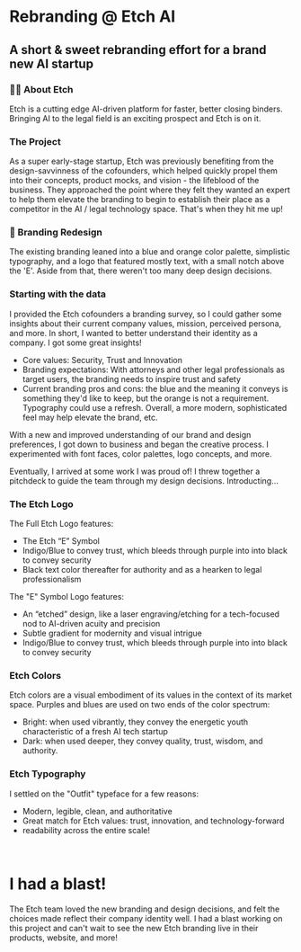 
<HeaderImage image="/projects/etch/cover.png" />

# Rebranding @ Etch AI

## A short & sweet rebranding effort for a brand new AI startup

<MetadataBar date="March 2024" category="Brand Design" />

### ✍🏽 About Etch

Etch is a cutting edge AI-driven platform for faster, better closing binders. Bringing AI to the legal field is an exciting prospect and Etch is on it.

### The Project

As a super early-stage startup, Etch was previously benefiting from the design-savvinness of the cofounders, which helped quickly propel them into their concepts, product mocks, and vision - the lifeblood of the business. They approached the point where they felt they wanted an expert to help them elevate the branding to begin to establish their place as a competitor in the AI / legal technology space. That's when they hit me up!

### 🎨 Branding Redesign

The existing branding leaned into a blue and orange color palette, simplistic typography, and a logo that featured mostly text, with a small notch above the 'E'. Aside from that, there weren't too many deep design decisions.

<ContentImage
  image="/projects/etch/hero.png"
  caption="Old Etch Logo and webpage hero"
/>

### Starting with the data

I provided the Etch cofounders a branding survey, so I could gather some insights about their current company values, mission, perceived persona, and more. In short, I wanted to better understand their identity as a company. I got some great insights!

- Core values: Security, Trust and Innovation
- Branding expectations: With attorneys and other legal professionals as target users, the branding needs to inspire trust and safety
- Current branding pros and cons: the blue and the meaning it conveys is something they'd like to keep, but the orange is not a requirement. Typography could use a refresh. Overall, a more modern, sophisticated feel may help elevate the brand, etc.

With a new and improved understanding of our brand and design preferences, I got down to business and began the creative process. I experimented with font faces, color palettes, logo concepts, and more.

Eventually, I arrived at some work I was proud of! I threw together a pitchdeck to guide the team through my design decisions. Introducting...

### The Etch Logo

<ContentImage
  image="/projects/etch/logo.png"
  caption="A first draft of the new logo"
/>

The Full Etch Logo features:

- The Etch “E” Symbol
- Indigo/Blue to convey trust, which bleeds through purple into into black to convey security
- Black text color thereafter for authority and as a hearken to legal professionalism

The "E" Symbol Logo features:

- An “etched” design, like a laser engraving/etching for a tech-focused nod to AI-driven acuity and precision
- Subtle gradient for modernity and visual intrigue
- Indigo/Blue to convey trust, which bleeds through purple into into black to convey security

### Etch Colors

<ContentImage
  image="/projects/etch/colors.png"
  caption="A set of primary and accent colors for Etch"
/>

Etch colors are a visual embodiment of its values in the context of its market space. Purples and blues are used on two ends of the color spectrum:

- Bright: when used vibrantly, they convey the energetic youth characteristic of a fresh AI tech startup
- Dark: when used deeper, they convey quality, trust, wisdom, and authority.

### Etch Typography

<ContentImage
  image="/projects/etch/typography.png"
  caption="A typography scale including different heading levels and body text"
/>

I settled on the "Outfit" typeface for a few reasons:

- Modern, legible, clean, and authoritative
- Great match for Etch values: trust, innovation, and technology-forward
- readability across the entire scale!

<br />

# I had a blast!

<ContentImage
  image="/projects/etch/thanks.png"
  caption="A thank-you to the Etch team"
/>

The Etch team loved the new branding and design decisions, and felt the choices made reflect their company identity well. I had a blast working on this project and can't wait to see the new Etch branding live in their products, website, and more!
